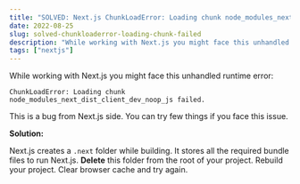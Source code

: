 ```yaml
---
title: "SOLVED: Next.js ChunkLoadError: Loading chunk node_modules_next_dist_client_dev_noop_js failed"
date: 2022-08-25
slug: solved-chunkloaderror-loading-chunk-failed
description: "While working with Next.js you might face this unhandled runtime error: ChunkLoadError: Loading chunk node_modules_next_dist_client_dev_noop_js failed"
tags: ["nextjs"]
---
```


While working with Next.js you might face this unhandled runtime error:

```
ChunkLoadError: Loading chunk node_modules_next_dist_client_dev_noop_js failed.
```

This is a bug from Next.js side. You can try few things if you face this issue.

**Solution:**

Next.js creates a `.next` folder while building. It stores all the required bundle files to run Next.js. **Delete** this folder from the root of your project. Rebuild your project. Clear browser cache and try again.
